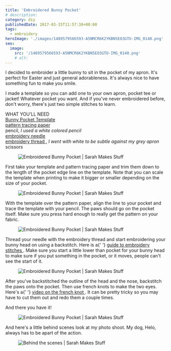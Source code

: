 ```yaml
---
title: 'Embroidered Bunny Pocket'
# description:
category: diy
publishedDate: 2017-03-15T11:57:38+00:00
tags:
  - embroidery
heroImage: './images/1489579566593-A5NMCR6K2YKBN5EO3GTU-IMG_0140.png'
seo:
  image:
    src: '/1489579566593-A5NMCR6K2YKBN5EO3GTU-IMG_0140.png'
    # alt:
---
```



<div class="sqs-html-content">
	<p>
		I decided to embroider a little bunny to sit in the pocket of my apron. It's
		perfect for Easter and just general adorableness. It's always nice to have
		something fun to make you smile. 
	</p>
	<p>
		I made a template so you can add one to your own apron, pocket tee or
		jacket! Whatever pocket you want. And if you've never embroidered before,
		don't worry, there's just two simple stitches to learn. 
	</p>
	<p>
		WHAT YOU'LL NEED
		<br />
		<a target="_blank" href="/s/Pocket-Bunny-Template.pdf">
			Bunny Pocket Template
		</a>
		<br />
		<a
			target="_blank"
			href="https://www.amazon.com/Singer-Dressmakers-Tracing-Assorted-Colors/dp/B0018N7FUG/ref=sr_1_4?ie=UTF8&amp;qid=1489576665&amp;sr=8-4&amp;keywords=fabric+pattern+tracing+paper"
		>
			pattern tracing paper
		</a>
		<br />
		pencil, <em>I used a white colored pencil</em>
		<br />
		<a
			target="_blank"
			href="https://www.amazon.com/Clover-Gold-Embroidery-Needles-Pack/dp/B000YQEVYQ/ref=sr_1_1?ie=UTF8&amp;qid=1489576761&amp;sr=8-1&amp;keywords=embroidery+needle"
		>
			embroidery needle
		</a>
		<br />
		<a
			target="_blank"
			href="https://www.amazon.com/s/ref=sr_pg_3?fst=p90x%3A1%2Cas%3Aon&amp;rh=n%3A2617941011%2Ck%3Aembroidery+thread&amp;page=3&amp;keywords=embroidery+thread&amp;ie=UTF8&amp;qid=1489576810&amp;spIA=B00FYBDWCS,B00USHJNC6,B01N7CDZNE,B01FDKIUB2,B0035DBUPS,B01AWAJ4R2"
		>
			embroidery thread
		</a>
		, <em>I went with white to be subtle against my grey apron</em>
		<br />
		scissors
	</p>
</div>
<div
	class="image-block-outer-wrapper layout-caption-hidden design-layout-inline"
	data-test="image-block-inline-outer-wrapper"
>
	<figure class="sqs-block-image-figure intrinsic">
		<div
			class="image-block-wrapper"
			data-animation-role="image"
			data-animation-override=""
		>
			<div class="sqs-image-shape-container-element has-aspect-ratio">
				<Image
					src={ContentImage1}
					alt="Embroidered Bunny Pocket | Sarah Makes Stuff"
				></Image>
			</div>
		</div>
	</figure>
</div>
<div class="sqs-html-content">
	<p>
		First take your template and pattern tracing paper and trim them down to the
		length of the pocket edge line on the template. Note that you can scale the
		template when printing to make it bigger or smaller depending on the size of
		your pocket. 
	</p>
</div>
<div
	class="image-block-outer-wrapper layout-caption-below design-layout-inline"
	data-test="image-block-inline-outer-wrapper"
>
	<figure class="sqs-block-image-figure intrinsic">
		<div
			class="image-block-wrapper"
			data-animation-role="image"
			data-animation-override=""
		>
			<div class="sqs-image-shape-container-element has-aspect-ratio">
				<Image
					src={ContentImage2}
					alt="Embroidered Bunny Pocket | Sarah Makes Stuff"
				></Image>
			</div>
		</div>
	</figure>
</div>
<div class="sqs-html-content">
	<p>
		With the template over the pattern paper, align the line to your pocket and
		trace the template with your pencil. The paws should go on the pocket
		itself. Make sure you press hard enough to really get the pattern on your
		fabric. 
	</p>
</div>
<div
	class="image-block-outer-wrapper layout-caption-hidden design-layout-inline"
	data-test="image-block-inline-outer-wrapper"
>
	<figure class="sqs-block-image-figure intrinsic">
		<div
			class="image-block-wrapper"
			data-animation-role="image"
			data-animation-override=""
		>
			<div class="sqs-image-shape-container-element has-aspect-ratio">
				<Image
					src={ContentImage3}
					alt="Embroidered Bunny Pocket | Sarah Makes Stuff"
				></Image>
			</div>
		</div>
	</figure>
</div>
<div class="sqs-html-content">
	<p>
		Thread your needle with the embroidery thread and start embroidering your
		bunny head on using a backstitch. Here is a{' '}
		<a
			target="_blank"
			href="http://www.dmc-usa.com/Education/How-To/Learn-the-Stitches/Embroidery-Stitches.aspx"
		>
			guide to embroidery stitches
		</a>
		. Make sure you start a little lower than pocket for your bunny head to make
		sure if you put something in the pocket, or it moves, people can't see the
		start of it. 
	</p>
</div>
<div
	class="image-block-outer-wrapper layout-caption-hidden design-layout-inline"
	data-test="image-block-inline-outer-wrapper"
>
	<figure class="sqs-block-image-figure intrinsic">
		<div
			class="image-block-wrapper"
			data-animation-role="image"
			data-animation-override=""
		>
			<div class="sqs-image-shape-container-element has-aspect-ratio">
				<Image
					src={ContentImage4}
					alt="Embroidered Bunny Pocket | Sarah Makes Stuff"
				></Image>
			</div>
		</div>
	</figure>
</div>
<div class="sqs-html-content">
	<p>
		After you've backstitched the outline of the head and the nose, backstitch
		the paws onto the pocket. Then use french knots to make the two eyes. Here's
		a{' '}
		<a target="_blank" href="https://www.youtube.com/watch?v=W1Cq24d5-8s">
			video on the french knot
		</a>
		. It can be pretty tricky so you may have to cut them out and redo them a
		couple times. 
	</p>
	<p>And there you have it! </p>
</div>
<div
	class="image-block-outer-wrapper layout-caption-hidden design-layout-inline"
	data-test="image-block-inline-outer-wrapper"
>
	<figure class="sqs-block-image-figure intrinsic">
		<div
			class="image-block-wrapper"
			data-animation-role="image"
			data-animation-override=""
		>
			<div class="sqs-image-shape-container-element has-aspect-ratio">
				<Image
					src={ContentImage5}
					alt="Embroidered Bunny Pocket | Sarah Makes Stuff"
				></Image>
			</div>
		</div>
	</figure>
</div>
<div class="sqs-html-content">
	<p>
		And here's a little behind scenes look at my photo shoot. My dog, Helo,
		always has to be apart of the action. 
	</p>
</div>
<div
	class="image-block-outer-wrapper layout-caption-hidden design-layout-inline"
	data-test="image-block-inline-outer-wrapper"
>
	<figure class="sqs-block-image-figure intrinsic">
		<div
			class="image-block-wrapper"
			data-animation-role="image"
			data-animation-override=""
		>
			<div class="sqs-image-shape-container-element has-aspect-ratio">
				<Image
					src={ContentImage6}
					alt="Behind the scenes | Sarah Makes Stuff"
				></Image>
			</div>
		</div>
	</figure>
</div>
